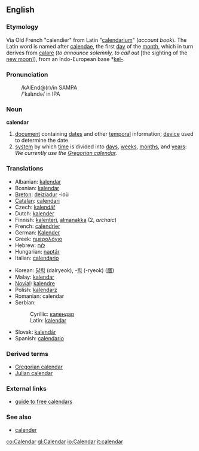 ==English==

===Etymology===
Via Old French "calendier" from Latin "[[calendarium]]" (''account book''). The Latin word is named after [[calendae]], the first [[day]] of the [[month]], which in turn derives from [[calare]] (''to announce solemnly, to call out'' [the sighting of the [[new moon]]<nowiki>]</nowiki>), from an Indo-European base *[[kel-]].

===Pronunciation===
:/kAlEnd@(r)/in SAMPA
:/'kal&#618;nd&#601;/ in IPA

===Noun===
{{wikipedia}}
'''calendar'''
# [[document]] containing [[date]]s and other [[temporal]] information; [[device]] used to determine the date
# [[system]] by which [[time]] is divided into [[day]]s, [[week]]s, [[month]]s, and [[year]]s: ''We currently use the [[Gregorian calendar]].''

===Translations===
{{top}}
*Albanian: [[kalendar]] {{m}}
*Bosnian: [[kalendar#Bosnian|kalendar]] {{m}}
*[[Breton]]: [[deiziadur]] {{m}} -ioù
*[[Catalan]]: [[calendari]] {{m}}
*Czech: [[kalendář]] {{m}}
*Dutch: [[kalender]] {{m}}
*Finnish: [[kalenteri]], [[almanakka]] (2, ''archaic'')
*French: [[calendrier]] {{m}}
*German: [[Kalender]] {{m}}
*Greek: [[ημερολόγιο]]
*Hebrew: [[לוח]]
*Hungarian: [[naptár]]
*Italian: [[calendario]] {{m}}
{{mid}}
*Korean: [[달력]] (dalryeok), -[[력]] (-ryeok) ([[曆]])
*Malay: [[kalendar]]
*[[Novial]]: [[kalendre]]
*Polish: [[kalendarz]] {{m}}
*Romanian: calendar {{n}}
*Serbian:
*:Cyrillic: [[календар#Serbian|календар]] {{m}}
*:Latin: [[kalendar#Serbian|kalendar]] {{m}}
*Slovak: [[kalendár]] {{m}}
*Spanish: [[calendario]] {{m}}
{{bottom}}

===Derived terms===
* [[Gregorian calendar]]
* [[Julian calendar]]

===External links===
*[http://www.smart-info-guide.com/free-calendars guide to free calendars]

===See also===
*[[calender]]

[[co:Calendar]]
[[gl:Calendar]]
[[io:Calendar]]
[[it:calendar]]